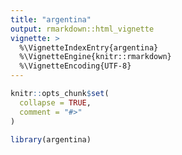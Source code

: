 ```yaml
---
title: "argentina"
output: rmarkdown::html_vignette
vignette: >
  %\VignetteIndexEntry{argentina}
  %\VignetteEngine{knitr::rmarkdown}
  %\VignetteEncoding{UTF-8}
---
```


```r
knitr::opts_chunk$set(
  collapse = TRUE,
  comment = "#>"
)
```

```r
library(argentina)
```
